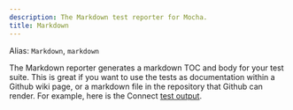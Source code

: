 ```yaml
---
description: The Markdown test reporter for Mocha.
title: Markdown
---
```


Alias: `Markdown`, `markdown`

The Markdown reporter generates a markdown TOC and body for your test suite.
This is great if you want to use the tests as documentation within a Github wiki page, or a markdown file in the repository that Github can render.
For example, here is the Connect [test output](https://github.com/senchalabs/connect/blob/90a725343c2945aaee637e799b1cd11e065b2bff/tests.md).
